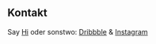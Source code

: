 ## Kontakt

Say [Hi](hello@foxwerk.de) oder sonstwo: [Dribbble](https://dribbble.com/LekoArts) & [Instagram](https://www.instagram.com/lekoarts.de/)